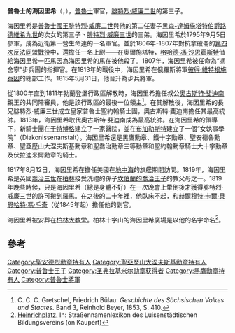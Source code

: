{{Infobox royalty
| name         = 普魯士的海因里希
| image        = PrinzHeinrichvonPreußen.JPG
| birth_date   = {{birth date|1781|12|30|df=y}}
| birth_place  = {{flag|Prussia|1750}}[[柏林|柏林]]
| death_date   = {{Death date and age|1846|7|12|1781|12|30|df=y}}
| death_place  = {{flag|Papal States}}[[羅馬|羅馬]]
| burial_place = [[柏林大教堂|柏林大教堂]]
| house        = [[霍亨索倫王朝|霍亨索倫王朝]]
| father       = [[腓特烈·威廉二世|腓特烈·威廉二世]]
| mother       = [[弗蕾德里克·路易絲_(黑森-達姆施塔特)|黑森-達姆施塔特的弗蕾德里克·路易絲]]
}}
'''普魯士的海因里希'''（{{lang-de|Heinrich von Preußen}}，{{bd|1781年|12月30日|1846年|7月12日}}），[[普魯士王國|普魯士]]軍官，[[腓特烈·威廉二世|腓特烈·威廉二世]]的第三子。

海因里希是[[普魯士國王|普魯士國王]][[腓特烈·威廉二世|腓特烈·威廉二世]]與他的第二任妻子[[黑森-達姆施塔特伯國|黑森-達姆施塔特伯爵]][[路德維希九世|路德維希九世]]的次女{{link-en|弗雷德里卡·路易莎|Frederica Louisa of Hesse-Darmstadt}}的第三子丶[[腓特烈·威廉三世|腓特烈·威廉三世]]的三弟。海因里希於1795年9月5日參軍，成為近衛第一營生命連的一名軍官。並於1806年-1807年對抗拿破崙的[[第四次反法同盟|第四次反法同盟戰役]]中，還擔任一名上尉——在奧爾施塔特，[[格哈德·馮·沙恩霍斯特|格哈德·馮·沙恩霍斯特]]借給海因里希一匹馬因為海因里希的馬在被他殺了。1807年，海因里希被任命為“馮舍寧”步兵團的指揮官。在1813年的戰役中，海因里希在俄羅斯將軍[[彼得·維特根施泰因|彼得·維特根施泰因]]的總部工作。1815年5月31日，他晉升為步兵將軍。

從1800年直到1811年勃蘭登堡行政區解散時，海因里希擔任叔公[[普魯士的奧古斯特·斐迪南|奧古斯特·斐迪南]]親王的共同陪審員，他是該行政區的最後一位領主<ref>C. C. C. Gretschel, Friedrich Bülau: ''Geschichte des Sächsischen Volkes und Staates.'' Band 3, Reinhold Beyer, 1853, S. 410.</ref>。在其解散後，海因里希的長兄腓特烈·威廉三世成立皇家普魯士聖約翰騎士團，奧古斯特·斐迪南擔任其最高統帥。1813年，海因里希取代奧古斯特·斐迪南成為最高統帥。在海因里希的領導下，新騎士團在[[于特博格|于特博格]]建立了一家醫院，並在[[布加勒斯特|布加勒斯特]]建立了一個“女執事學院”（Diakonissenanstalt）。海因里希還是黑鷹勳章、鐵十字勳章、聖安德魯勳章、聖亞歷山大涅夫斯基勳章和聖喬治勳章三等勳章和聖約翰勳章騎士大十字勳章及伏拉迪米爾勳章的騎士。

1817年8月12日，海因里希在擔任美國在[[地中海|地中海]]的旗艦期間訪問{{link-en|華盛頓號|USS Washington (1814)}}。1819年，海因里希是英國[[喬治三世|喬治三世]]在[[柏林|柏林]]接受洗禮的孫子[[格奧爾格五世|坎伯蘭的喬治王子]]的教父母之一。1819年晚些時候，只是海因里希（總是身體不好）在一次晚會上暈倒後才獲得腓特烈·威廉三世的許可搬到羅馬。在之後的二十年裡，他臥床不起，{{link-en|弗里德里希·威廉·馮·萊佩爾少將|Friedrich Wilhelm von Lepel}}和[[赫爾穆特·卡爾·貝恩哈特·馮·毛奇|赫爾穆特·卡爾·貝恩哈特·馮·毛奇]]（從1845年起）擔任他的副官。

海因里希被安葬在[[柏林大教堂|柏林大教堂]]。柏林十字山的海因里希廣場是以他的名字命名<ref>[http://berlin.kauperts.de/Strassen/Heinrichplatz-10999-Berlin#Geschichte Heinrichplatz.] {{Wayback|url=http://berlin.kauperts.de/Strassen/Heinrichplatz-10999-Berlin#Geschichte |date=20130529081923 }} In: Straßennamenlexikon des Luisenstädtischen Bildungsvereins (on Kaupert)</ref>。

==參考==
{{reflist}}

[[Category:聖安德烈勳章持有人|Category:聖安德烈勳章持有人]]
[[Category:聖亞歷山大涅夫斯基勳章持有人|Category:聖亞歷山大涅夫斯基勳章持有人]]
[[Category:普鲁士王子|Category:普鲁士王子]]
[[Category:圣弗拉基米尔勋章获得者|Category:圣弗拉基米尔勋章获得者]]
[[Category:黑鷹勳章持有人|Category:黑鷹勳章持有人]]
[[Category:普魯士將軍|Category:普魯士將軍]]